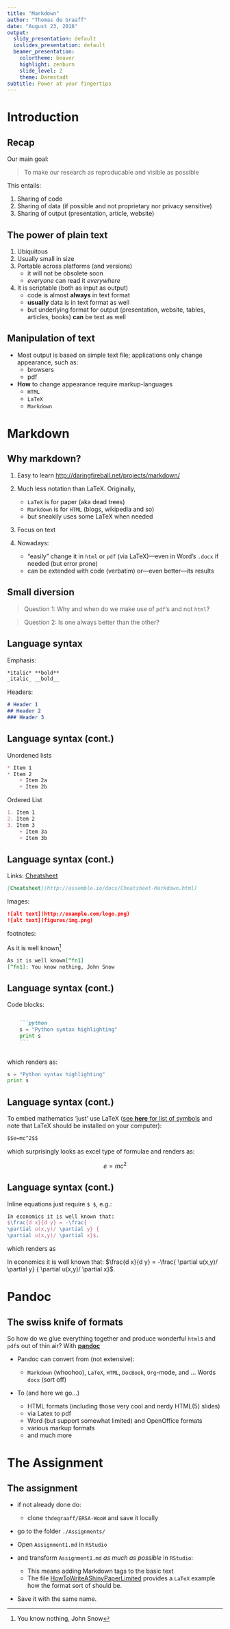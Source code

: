 ```yaml
---
title: "Markdown"
author: "Thomas de Graaff"
date: "August 23, 2016"
output:
  slidy_presentation: default
  ioslides_presentation: default
  beamer_presentation:
    colortheme: beaver
    highlight: zenburn
    slide_level: 2
    theme: Darmstadt
subtitle: Power at your fingertips
---
```


# Introduction

## Recap

Our main goal:

> To make our research as reproducable and visible as possible

This entails:

1. Sharing of code
2. Sharing of data (if possible and not proprietary nor privacy sensitive)
3. Sharing of output (presentation, article, website)

## The power of plain text

1.  Ubiquitous
2.  Usually small in size 
3.  Portable across platforms (and versions)
    + it will not be obsolete soon
    + *everyone* can read it *everywhere*
4.  It is scriptable (both as input as output)
    - code is almost **always** in text format
    - **usually** data is in text format as well
    - but underlying format for output (presentation, website, tables, articles, books) **can** be text as well
    
## Manipulation of text

- Most output is based on simple text file; applications only change appearance, such as:
    - browsers
    - pdf
    
- **How** to change appearance require markup-languages
    - `HTML`
    - `LaTeX`
    - `Markdown`

# Markdown

## Why markdown?

1. Easy to learn [http://daringfireball.net/projects/markdown/](http://daringfireball.net/projects/markdown/)
2. Much less notation than LaTeX. Originally, 

    + `LaTeX` is for paper (aka dead trees)
    + `Markdown` is for `HTML` (blogs, wikipedia and so)
    + but sneakily uses some LaTeX when needed
3. Focus on text
4. Nowadays:

    + "easily" change it in `html` or `pdf` (via LaTeX)---even in Word's `.docx` if needed (but error prone)
    + can be extended with code (verbatim) or---even better---its results

## Small diversion

> Question 1: Why and when do we make use of `pdf`'s and not `html`?

> Question 2: Is one always better than the other?

## Language syntax 

Emphasis:
```markdown
*italic* **bold**
_italic_ __bold__
```

Headers:
```markdown
# Header 1
## Header 2
### Header 3
```

## Language syntax (cont.)

Unordened lists
```markdown
* Item 1
* Item 2
    + Item 2a
    + Item 2b
```

Ordered List
```markdown
1. Item 1
2. Item 2
3. Item 3
    + Item 3a
    + Item 3b
```

## Language syntax (cont.)

Links:
[Cheatsheet](http://assemble.io/docs/Cheatsheet-Markdown.html)
```markdown
[Cheatsheet](http://assemble.io/docs/Cheatsheet-Markdown.html)
```
Images:
```markdown
![alt text](http://example.com/logo.png)
![alt text](figures/img.png)
```
footnotes:

As it is well known[^fn1]

[^fn1]: You know nothing, John Snow

```markdown
As it is well known[^fn1]
[^fn1]: You know nothing, John Snow
```

## Language syntax (cont.)

Code blocks:

```markdown

    ```python
    s = "Python syntax highlighting"
    print s
    ```
    
```

which renders as:

```python
s = "Python syntax highlighting"
print s
```

## Language syntax (cont.)

To embed mathematics 'just' use LaTeX ([see **here** for list of symbols](https://www.rpi.edu/dept/arc/training/latex/LaTeX_symbols.pdf) and note that LaTeX should be installed on your computer):

```markdown
$$e=mc^2$$
```

which surprisingly looks as excel type of formulae and renders as:

$$e=mc^2$$

## Language syntax (cont.)

Inline equations just require `$ $`, e.g.: 

```Latex
In economics it is well known that: 
$\frac{d x}{d y} = -\frac{
\partial u(x,y)/ \partial y} {
\partial u(x,y)/ \partial x}$.
```

which renders as

In economics it is well known that: $\frac{d x}{d y} = -\frac{
\partial u(x,y)/
\partial y} {
\partial u(x,y)/
\partial x}$.

# Pandoc

## The swiss knife of formats

So how do we glue everything together and produce wonderful `html`s and `pdf`s out of thin air? With **[pandoc](http://johnmacfarlane.net/pandoc/)**

+ Pandoc can convert from (not extensive):

    + `Markdown` (whoohoo), `LaTeX`, `HTML`, `DocBook`, `Org`-mode, and ... Words `docx` (sort off)
+ To (and here we go...)

    + HTML formats (including those very cool and nerdy HTML(5) slides)
    + via Latex to pdf
    + Word (but support somewhat limited) and OpenOffice formats
    + various markup formats
    + and much more

# The Assignment


## The assignment

- if not already done do:

    - clone ```thdegraaff/ERSA-WooW``` and save it locally

- go to the folder ```./Assignments/```

- Open `Assignment1.md` in `RStudio`

- and transform `Assignment1.md` *as much as possible* in `RStudio`: 

    - This means adding Markdown tags to the basic text
    - The file [HowToWriteAShinyPaperLimited](../doc/HowToWriteAShinyPaperLimited.pdf) provides a `LaTeX` example how the format sort of should be.
    
- Save it with the same name.
